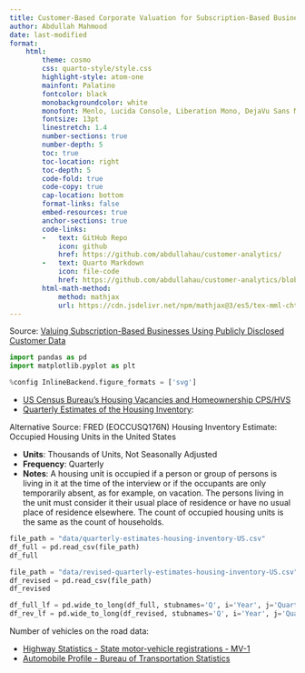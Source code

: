 ```yaml
---
title: Customer-Based Corporate Valuation for Subscription-Based Businesses
author: Abdullah Mahmood
date: last-modified
format:
    html:
        theme: cosmo
        css: quarto-style/style.css        
        highlight-style: atom-one        
        mainfont: Palatino
        fontcolor: black
        monobackgroundcolor: white
        monofont: Menlo, Lucida Console, Liberation Mono, DejaVu Sans Mono, Bitstream Vera Sans Mono, Courier New, monospace
        fontsize: 13pt
        linestretch: 1.4
        number-sections: true
        number-depth: 5
        toc: true
        toc-location: right
        toc-depth: 5
        code-fold: true
        code-copy: true
        cap-location: bottom
        format-links: false
        embed-resources: true
        anchor-sections: true
        code-links:   
        -   text: GitHub Repo
            icon: github
            href: https://github.com/abdullahau/customer-analytics/
        -   text: Quarto Markdown
            icon: file-code
            href: https://github.com/abdullahau/customer-analytics/blob/main/buyer-behavior-summary-transaction-log.qmd
        html-math-method:
            method: mathjax
            url: https://cdn.jsdelivr.net/npm/mathjax@3/es5/tex-mml-chtml.js
---
```


Source: [Valuing Subscription-Based Businesses Using Publicly Disclosed Customer Data](https://papers.ssrn.com/sol3/papers.cfm?abstract_id=2701093)

```python
import pandas as pd
import matplotlib.pyplot as plt

%config InlineBackend.figure_formats = ['svg']
```

-  [US Census Bureau’s Housing Vacancies and Homeownership CPS/HVS](https://www.census.gov/housing/hvs/data/histtabs.html) 
-  [Quarterly Estimates of the Housing Inventory](https://www.census.gov/housing/hvs/data/histtab8.xlsx):

Alternative Source: FRED (EOCCUSQ176N) Housing Inventory Estimate: Occupied Housing Units in the United States

-   **Units**: Thousands of Units, Not Seasonally Adjusted
-   **Frequency**: Quarterly
-   **Notes**: A housing unit is occupied if a person or group of persons is living in it at the time of the interview or if the occupants are only temporarily absent, as for example, on vacation. The persons living in the unit must consider it their usual place of residence or have no usual place of residence elsewhere. The count of occupied housing units is the same as the count of households.

```python
file_path = "data/quarterly-estimates-housing-inventory-US.csv"
df_full = pd.read_csv(file_path)
df_full
```

```python
file_path = "data/revised-quarterly-estimates-housing-inventory-US.csv"
df_revised = pd.read_csv(file_path)
df_revised
```

```python
df_full_lf = pd.wide_to_long(df_full, stubnames='Q', i='Year', j='Quarter').sort_index().rename(columns={'Q':'Total Household'})
df_rev_lf = pd.wide_to_long(df_revised, stubnames='Q', i='Year', j='Quarter').sort_index().rename(columns={'Q':'Total Household'})
```


Number of vehicles on the road data: 

-  [Highway Statistics - State motor-vehicle registrations - MV-1](https://www.fhwa.dot.gov/policyinformation/statistics.cfm)
-  [Automobile Profile - Bureau of Transportation Statistics](https://www.bts.gov/content/automobile-profile)


```python

```